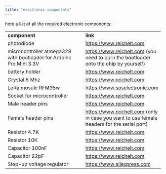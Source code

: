 ```yaml
---
title: "electronic components"
---
```


here a list of all the required electronic components:

|  |  |
|----|----|
| **component**​ | **link**​ |
| photodiode​ | [https://www.reichelt.com](https://www.reichelt.com/it/en/shop/product/silicon_pin_photodiode_400_1100nm_150_5_mm-60569)​ |
| microcontroller atmega328 with bootloader for Arduino Pro Mini 3.3V​ | [https://www.reichelt.com](https://www.reichelt.com/it/en/shop/product/8-bit_atmega_avr_microcontroller_32_kb_20_mhz_pdip-28-119685) (you need to burn the bootloader onto the chip by yourself)​ |
| battery holder​ | [https://www.reichelt.com](https://www.reichelt.com/it/en/shop/product/battery_holder_2x_mignon_aa_-113169)​ |
| Crystal 8 Mhz​ | [https://www.reichelt.com](https://www.reichelt.com/it/en/shop/product/standard_quartz_fundamental_8_0_mhz-32845)​ |
| LoRa mosule RFM95w​ | [https://www.soselectronic.com](https://www.soselectronic.com/en-de/products/hoperf/rfm95w-868-s2r-1-180936)​ |
| Socket for microcontroller​ | [https://www.reichelt.com](https://www.reichelt.com/it/en/shop/product/ic_socket_28-pin_double_spring_contact-86281)​ |
| Male header pins ​ | [https://www.reichelt.com](https://www.reichelt.com/it/en/shop/product/pin_header_20-pin_gold_plated_separable-235649)​ |
| Female header pins​ | [https://www.reichelt.com](https://www.reichelt.com/it/en/shop/product/female_connector_2_54mm_1x20_separable_tin_plated-283794) (only in case you want to use female headers for the serial port)​ |
| Resistor 4.7K​ | [https://www.reichelt.com](https://www.reichelt.com/it/en/shop/product/carbon_film_resistor_1_4_w_5_4_7_kohm-1425)​ |
| Resistor 10K​ | [https://www.reichelt.com](https://www.reichelt.com/it/en/shop/product/carbon_film_resistor_1_4w_5_10_kilo-ohms-1338)​ |
| Capacitor 100nF​ | [https://www.reichelt.com](https://www.reichelt.com/it/en/shop/product/multilayer_capacitor_100_nf_50_100_v_z5u_20_rm_2_5-22977)​ |
| Capacitor 22pF​ | [https://www.reichelt.com](https://www.reichelt.com/it/en/shop/product/ceramic_capacitor_22_pf_10_npo_500_v_rm_5-9330)​ |
| Step-up voltage regulator​ | [https://www.aliexpress.com](https://www.aliexpress.com/item/1005005528299048.html)​ |
